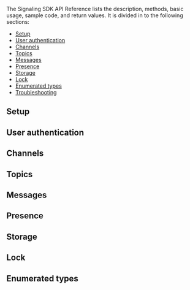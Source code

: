<PlatformWrapper platform="android">

The Signaling SDK API Reference lists the description, methods, basic usage, sample code, and return values. It is divided in to the following sections:

* [Setup](#setup)
* [User authentication](#user-authentication)
* [Channels](#channels)
* [Topics](#topics)
* [Messages](#messages)
* [Presence](#presence)
* [Storage](#storage)
* [Lock](#lock)
* [Enumerated types](#enumerated-types)
* [Troubleshooting](#troubleshooting)

## Setup
<Configuration ag_platform='android' />

## User authentication
<UserAuthentication ag_platform='android' />

## Channels
<Channels ag_platform='android' />

## Topics
<Topics ag_platform='android' />

## Messages
<Messages ag_platform='android' />

## Presence
<Presence ag_platform='android' />

## Storage
<Storage ag_platform='android' />

## Lock
<Lock ag_platform='android' />

## Enumerated types
<Enums ag_platform='android' />

<Troubleshooting ag_platform='android' />

</PlatformWrapper>